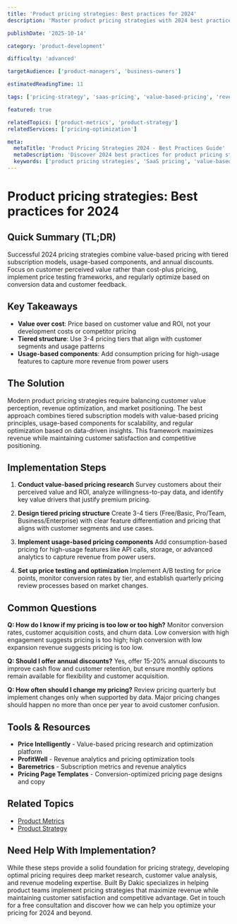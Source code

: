 ```yaml
---
title: 'Product pricing strategies: Best practices for 2024'
description: 'Master product pricing strategies with 2024 best practices for SaaS, subscription models, and value-based pricing approaches.'

publishDate: '2025-10-14'

category: 'product-development'

difficulty: 'advanced'

targetAudience: ['product-managers', 'business-owners']

estimatedReadingTime: 11

tags: ['pricing-strategy', 'saas-pricing', 'value-based-pricing', 'revenue-optimization']

featured: true

relatedTopics: ['product-metrics', 'product-strategy']
relatedServices: ['pricing-optimization']

meta:
  metaTitle: 'Product Pricing Strategies 2024 - Best Practices Guide'
  metaDescription: 'Discover 2024 best practices for product pricing strategies including SaaS models, value-based pricing, and revenue optimization techniques.'
  keywords: ['product pricing strategies', 'SaaS pricing', 'value-based pricing', 'pricing optimization 2024']
---
```


# Product pricing strategies: Best practices for 2024

## Quick Summary (TL;DR)

Successful 2024 pricing strategies combine value-based pricing with tiered subscription models, usage-based components, and annual discounts. Focus on customer perceived value rather than cost-plus pricing, implement price testing frameworks, and regularly optimize based on conversion data and customer feedback.

## Key Takeaways

- **Value over cost**: Price based on customer value and ROI, not your development costs or competitor pricing
- **Tiered structure**: Use 3-4 pricing tiers that align with customer segments and usage patterns
- **Usage-based components**: Add consumption pricing for high-usage features to capture more revenue from power users

## The Solution

Modern product pricing strategies require balancing customer value perception, revenue optimization, and market positioning. The best approach combines tiered subscription models with value-based pricing principles, usage-based components for scalability, and regular optimization based on data-driven insights. This framework maximizes revenue while maintaining customer satisfaction and competitive positioning.

## Implementation Steps

1. **Conduct value-based pricing research**
   Survey customers about their perceived value and ROI, analyze willingness-to-pay data, and identify key value drivers that justify premium pricing.

2. **Design tiered pricing structure**
   Create 3-4 tiers (Free/Basic, Pro/Team, Business/Enterprise) with clear feature differentiation and pricing that aligns with customer segments and use cases.

3. **Implement usage-based pricing components**
   Add consumption-based pricing for high-usage features like API calls, storage, or advanced analytics to capture revenue from power users.

4. **Set up price testing and optimization**
   Implement A/B testing for price points, monitor conversion rates by tier, and establish quarterly pricing review processes based on market changes.

## Common Questions

**Q: How do I know if my pricing is too low or too high?**
Monitor conversion rates, customer acquisition costs, and churn data. Low conversion with high engagement suggests pricing is too high; high conversion with low expansion revenue suggests pricing is too low.

**Q: Should I offer annual discounts?**
Yes, offer 15-20% annual discounts to improve cash flow and customer retention, but ensure monthly options remain available for flexibility and customer acquisition.

**Q: How often should I change my pricing?**
Review pricing quarterly but implement changes only when supported by data. Major pricing changes should happen no more than once per year to avoid customer confusion.

## Tools & Resources

- **Price Intelligently** - Value-based pricing research and optimization platform
- **ProfitWell** - Revenue analytics and pricing optimization tools
- **Baremetrics** - Subscription metrics and revenue analytics
- **Pricing Page Templates** - Conversion-optimized pricing page designs and copy

## Related Topics

- [Product Metrics](/topics/product-metrics)
- [Product Strategy](/topics/product-strategy)

## Need Help With Implementation?

While these steps provide a solid foundation for pricing strategy, developing optimal pricing requires deep market research, customer value analysis, and revenue modeling expertise. Built By Dakic specializes in helping product teams implement pricing strategies that maximize revenue while maintaining customer satisfaction and competitive advantage. Get in touch for a free consultation and discover how we can help you optimize your pricing for 2024 and beyond.
